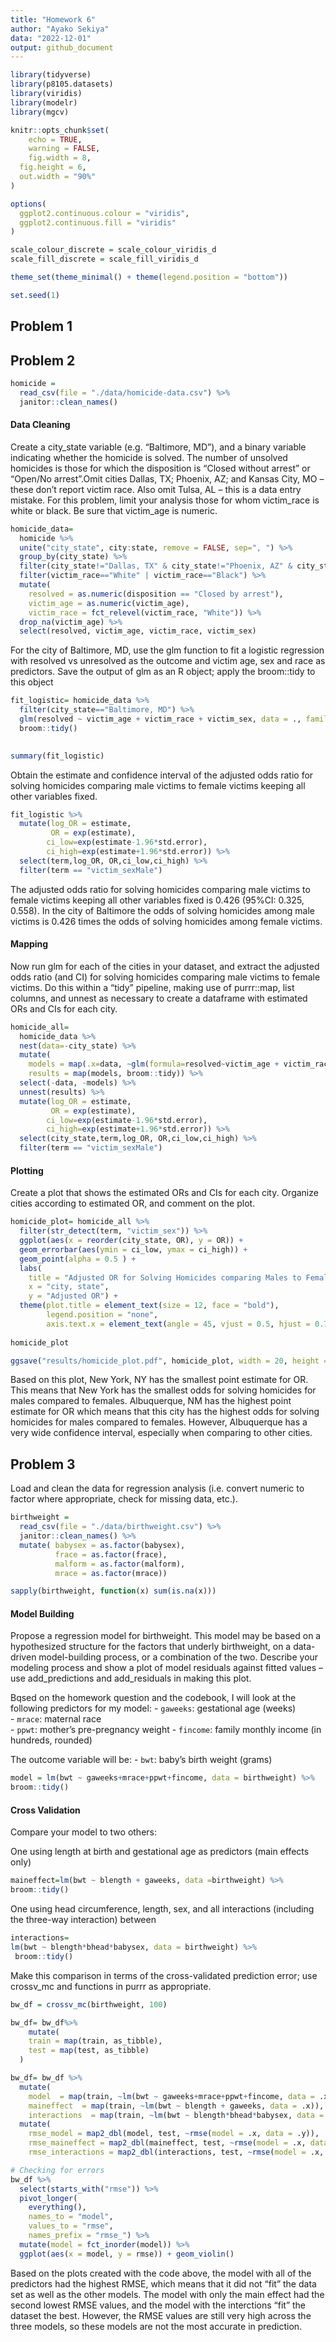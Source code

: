 ```yaml
---
title: "Homework 6"
author: "Ayako Sekiya"
data: "2022-12-01"
output: github_document
---
```


```r
library(tidyverse)
library(p8105.datasets)
library(viridis)
library(modelr)
library(mgcv)

knitr::opts_chunk$set(
	echo = TRUE,
	warning = FALSE,
	fig.width = 8, 
  fig.height = 6,
  out.width = "90%"
)

options(
  ggplot2.continuous.colour = "viridis",
  ggplot2.continuous.fill = "viridis"
)

scale_colour_discrete = scale_colour_viridis_d
scale_fill_discrete = scale_fill_viridis_d

theme_set(theme_minimal() + theme(legend.position = "bottom"))

set.seed(1)
```

## Problem 1

## Problem 2

```r
homicide = 
  read_csv(file = "./data/homicide-data.csv") %>% 
  janitor::clean_names() 
```

#### Data Cleaning

Create a city_state variable (e.g. “Baltimore, MD”), and a binary variable indicating whether the homicide is solved. The number of unsolved homicides is those for which the disposition is “Closed without arrest” or “Open/No arrest”.Omit cities Dallas, TX; Phoenix, AZ; and Kansas City, MO – these don’t report victim race. Also omit Tulsa, AL – this is a data entry mistake. For this problem, limit your analysis those for whom victim_race is white or black. Be sure that victim_age is numeric.

```r
homicide_data=
  homicide %>% 
  unite("city_state", city:state, remove = FALSE, sep=", ") %>% 
  group_by(city_state) %>% 
  filter(city_state!="Dallas, TX" & city_state!="Phoenix, AZ" & city_state!="Kansas City, MO"& city_state!="Tulsa, AL") %>%
  filter(victim_race=="White" | victim_race=="Black") %>% 
  mutate(
    resolved = as.numeric(disposition == "Closed by arrest"),
    victim_age = as.numeric(victim_age),
    victim_race = fct_relevel(victim_race, "White")) %>% 
  drop_na(victim_age) %>% 
  select(resolved, victim_age, victim_race, victim_sex)
```

For the city of Baltimore, MD, use the glm function to fit a logistic regression with resolved vs unresolved as the outcome and victim age, sex and race as predictors. Save the output of glm as an R object; apply the broom::tidy to this object

```r
fit_logistic= homicide_data %>% 
  filter(city_state=="Baltimore, MD") %>% 
  glm(resolved ~ victim_age + victim_race + victim_sex, data = ., family = binomial()) %>% 
  broom::tidy() 
 
```

```r
summary(fit_logistic)
```

Obtain the estimate and confidence interval of the adjusted odds ratio for solving homicides comparing male victims to female victims keeping all other variables fixed.

```r
fit_logistic %>% 
  mutate(log_OR = estimate,
         OR = exp(estimate),
        ci_low=exp(estimate-1.96*std.error),
        ci_high=exp(estimate+1.96*std.error)) %>%
  select(term,log_OR, OR,ci_low,ci_high) %>% 
  filter(term == "victim_sexMale")
```

The adjusted odds ratio for solving homicides comparing male victims to female victims keeping all other variables fixed is 0.426 (95%CI: 0.325, 0.558). In the city of Baltimore the odds of solving homicides among male victims is 0.426 times the odds of solving homicides among female victims. 

#### Mapping 

Now run glm for each of the cities in your dataset, and extract the adjusted odds ratio (and CI) for solving homicides comparing male victims to female victims. Do this within a “tidy” pipeline, making use of purrr::map, list columns, and unnest as necessary to create a dataframe with estimated ORs and CIs for each city.

```r
homicide_all=
  homicide_data %>% 
  nest(data=-city_state) %>% 
  mutate(
    models = map(.x=data, ~glm(formula=resolved~victim_age + victim_race + victim_sex, data = .x, family = binomial())),
    results = map(models, broom::tidy)) %>% 
  select(-data, -models) %>% 
  unnest(results) %>% 
  mutate(log_OR = estimate,
         OR = exp(estimate),
        ci_low=exp(estimate-1.96*std.error),
        ci_high=exp(estimate+1.96*std.error)) %>%
  select(city_state,term,log_OR, OR,ci_low,ci_high) %>% 
  filter(term == "victim_sexMale")
```

#### Plotting

Create a plot that shows the estimated ORs and CIs for each city. Organize cities according to estimated OR, and comment on the plot.

```r
homicide_plot= homicide_all %>% 
  filter(str_detect(term, "victim_sex")) %>% 
  ggplot(aes(x = reorder(city_state, OR), y = OR)) + 
  geom_errorbar(aes(ymin = ci_low, ymax = ci_high)) +
  geom_point(alpha = 0.5 ) +  
  labs(
    title = "Adjusted OR for Solving Homicides comparing Males to Females",
    x = "city, state",
    y = "Adjusted OR") +
  theme(plot.title = element_text(size = 12, face = "bold"),
        legend.position = "none", 
        axis.text.x = element_text(angle = 45, vjust = 0.5, hjust = 0.7))
  
homicide_plot

ggsave("results/homicide_plot.pdf", homicide_plot, width = 20, height = 10)

```

Based on this plot, New York, NY has the smallest point estimate for OR. This means that New York has the smallest odds for solving homicides for males compared to females. Albuquerque, NM has the highest point estimate for OR which means that this city has the highest odds for solving homicides for males compared to females. However, Albuquerque has a very wide confidence interval, especially when comparing to other cities.   

## Problem 3

Load and clean the data for regression analysis (i.e. convert numeric to factor where appropriate, check for missing data, etc.).

```r
birthweight = 
  read_csv(file = "./data/birthweight.csv") %>% 
  janitor::clean_names() %>% 
  mutate( babysex = as.factor(babysex),
          frace = as.factor(frace),
          malform = as.factor(malform),
          mrace = as.factor(mrace))

sapply(birthweight, function(x) sum(is.na(x)))
```

#### Model Building

Propose a regression model for birthweight. This model may be based on a hypothesized structure for the factors that underly birthweight, on a data-driven model-building process, or a combination of the two. Describe your modeling process and show a plot of model residuals against fitted values – use add_predictions and add_residuals in making this plot.

Bqsed on the homework question and the codebook, I will look at the following predictors for my model:
- `gaweeks`: gestational age (weeks)  
- `mrace`: maternal race   
- `ppwt`: mother's pre-pregnancy weight 
- `fincome`: family monthly income (in hundreds, rounded) 

The outcome variable will be:
- `bwt`: baby’s birth weight (grams)

```r
model = lm(bwt ~ gaweeks+mrace+ppwt+fincome, data = birthweight) %>% 
broom::tidy()
```

#### Cross Validation

Compare your model to two others:

One using length at birth and gestational age as predictors (main effects only)

```r
maineffect=lm(bwt ~ blength + gaweeks, data =birthweight) %>% 
broom::tidy()
```

One using head circumference, length, sex, and all interactions (including the three-way interaction) between 

```r
interactions=
lm(bwt ~ blength*bhead*babysex, data = birthweight) %>% 
 broom::tidy()
```

Make this comparison in terms of the cross-validated prediction error; use crossv_mc and functions in purrr as appropriate.

```r
bw_df = crossv_mc(birthweight, 100)

bw_df= bw_df%>% 
    mutate(
    train = map(train, as_tibble),
    test = map(test, as_tibble)
  )

bw_df= bw_df %>% 
  mutate(
    model  = map(train, ~lm(bwt ~ gaweeks+mrace+ppwt+fincome, data = .x)),
    maineffect  = map(train, ~lm(bwt ~ blength + gaweeks, data = .x)),
    interactions  = map(train, ~lm(bwt ~ blength*bhead*babysex, data = .x))) %>% 
  mutate(
    rmse_model = map2_dbl(model, test, ~rmse(model = .x, data = .y)),
    rmse_maineffect = map2_dbl(maineffect, test, ~rmse(model = .x, data = .y)),
    rmse_interactions = map2_dbl(interactions, test, ~rmse(model = .x, data = .y)))

# Checking for errors
bw_df %>% 
  select(starts_with("rmse")) %>% 
  pivot_longer(
    everything(),
    names_to = "model", 
    values_to = "rmse",
    names_prefix = "rmse_") %>% 
  mutate(model = fct_inorder(model)) %>% 
  ggplot(aes(x = model, y = rmse)) + geom_violin()
```

Based on the plots created with the code above, the model with all of the predictors had the highest RMSE, which means that it did not "fit" the data set as well as the other models. The model with only the main effect had the second lowest RMSE values, and the model with the interctions "fit" the dataset the best. However, the RMSE values are still very high across the three models, so these models are not the most accurate in prediction. 

